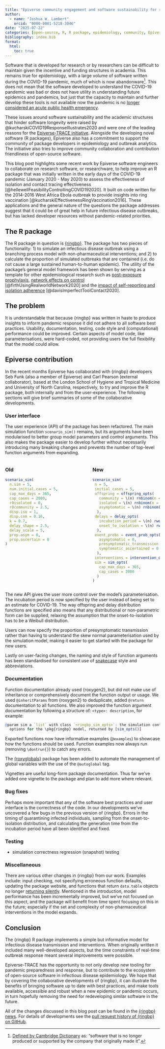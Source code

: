 ```yaml
---
title: "Epiverse community engagement and software sustainability for research software"
author:
  - name: "Joshua W. Lambert"
    orcid: "0000-0001-5218-3046"
date: "2025-07-22"
categories: [open-source, R, R package, epidemiology, community, Epiverse, DOI]
bibliography: index.bib
format:
  html:
    toc: true
---
```


Software that is developed for research or by researchers can be difficult to maintain given the incentive and funding structures in academia. This remains true for epidemiology, with a large volume of software written during the COVID-19 pandemic, much of which is now abandonware[^1]. This does not mean that the software developed to understand the COVID-19 pandemic was bad or does not have utility in understanding future epidemics and pandemics, but just that the capacity to maintain and further develop these tools is not available now the pandemic is no [longer considered an acute public health emergency](https://www.who.int/news/item/05-05-2023-statement-on-the-fifteenth-meeting-of-the-international-health-regulations-(2005)-emergency-committee-regarding-the-coronavirus-disease-(covid-19)-pandemic).

These issues around software sustainability and the academic structures that hinder software longevity were raised by @kucharskiCOVID19ResponseIllustrates2020 and were one of the leading reasons for the [Epiverse-TRACE initiative](https://epiverse-trace.github.io/). Alongside the developing novel software (R packages), Epiverse also has a commitment to support the community of package developers in epidemiology and outbreak analytics. The initiative also tries to improve community collaboration and contribution friendliness of open-source software.

This blog post highlights some recent work by Epiverse software engineers to collaborate on research software, or researchware, to help improve an R package that was initially written in the early days of the COVID-19 pandemic (January 2020 - May 2020) to assess the effectiveness of isolation and contact tracing effectiveness [@hellewellFeasibilityControllingCOVID192020]. It built on code written for the 2014-2016 West Africa Ebola outbreak to provide insights into ring vaccination [@kucharskiEffectivenessRingVaccination2016]. These applications and the general nature of the questions the package addresses suggest that it could be of great help in future infectious disease outbreaks, but has lacked developer resources without pandemic-related priorities.

## The R package

The R package in question is [{ringbp}](https://github.com/epiforecasts/ringbp). The package has two pieces of functionality: 1) to simulate an infectious disease outbreak using a branching process model with non-pharmaceutical interventions; and 2) to calculate the proportion of simulated outbreaks that are contained (i.e. do not cause a large sustained human-to-human epidemic). The utility of the package's general model framework has been shown by serving as a template for other epidemiological research such as [post-exposure prophylaxis](https://sophiemeakin.github.io/pepbp/), [network effects on control](https://github.com/lgs85/covidhm) [@firthUsingRealworldNetwork2020] and the [impact of self-reporting and isolation adherence](https://github.com/timcdlucas/ringbp) [@davisImperfectToolContact2020].

## The problem

It is understandable that because {ringbp} was written in haste to produce insights to inform pandemic response it did not adhere to all software best practices. Usability, documentation, testing, code style and (computational) performance could be improved. Certain aspects of model code, like parameterisations, were hard-coded, not providing users the full flexibility that the model could allow.

## Epiverse contribution

In the recent months Epiverse has collaborated with {ringbp} developers Seb Funk (also a member of Epiverse) and Carl Pearson (external collaborator), based at the London School of Hygiene and Tropical Medicine and University of North Carolina, respectively, to try and improve the R package, both internally and from the user-experience. The following sections will give brief summaries of some of the collaborative developments.

### User interface

The user experience (API) of the package has been refactored. The main simulation function `scenario_sim()` remains, but its arguments have been modularised to better group model parameters and control arguments. This also makes the package easier to develop further without necessarily introducing many breaking changes and prevents the number of top-level function arguments from expanding.

:::: {.columns}

::: {.column width="47.5%"}

### Old

``` r
scenario_sim(
  n.sim = 5,
  num.initial.cases = 5,
  cap_max_days = 365,
  cap_cases = 2000,
  r0isolated = 0,
  r0community = 2.5,
  disp.iso = 1,
  disp.com = 0.16,
  k = 0.7,
  delay_shape = 2.5,
  delay_scale = 5,
  prop.asym = 0,
  prop.ascertain = 0
)
```

:::

::: {.column width="5%"}
<!-- empty column to create gap -->
:::

::: {.column width="47.5%"}

### New

``` r
scenario_sim(
 n = 5,
 initial_cases = 5,
 offspring = offspring_opts(
   community = \(n) rnbinom(n = n, mu = 2.5, size = 0.16),
   isolated = \(n) rnbinom(n = n, mu = 0, size = 1),
   asymptomatic = \(n) rnbinom(n = n, mu = 2.5, size = 0.16)
  ),
 delays = delay_opts(
   incubation_period = \(n) rweibull(n = n, shape = 2.32, scale = 6.49),
   onset_to_isolation = \(n) rweibull(n = n, shape = 2.5, scale = 5)
  ),
 event_probs = event_prob_opts(
   asymptomatic = 0,
   presymptomatic_transmission = 0.3,
   symptomatic_ascertained = 0
  ),
 interventions = intervention_opts(quarantine = TRUE),
 sim = sim_opts(
   cap_max_days = 365,
   cap_cases = 2000
  )
)
```

:::

::::

The new API gives the user more control over the model's parameterisation. The incubation period is now specified by the user instead of being set to an estimate for COVID-19. The way offspring and delay distribution functions are specified also means that any distributional or non-parametric form can be supplied, relaxing the assumption that the onset-to-isolation has to be a Weibull distribution.

Users can now specify the proportion of presymptomatic transmission rather than having to understand the skew normal parameterisation used by the simulation model, making it easier to get started with the package for new users.

Lastly on user-facing changes, the naming and style of function arguments has been standardised for consistent use of [snakecase](https://en.wikipedia.org/wiki/Snake_case) style and abbreviations.  

### Documentation

Function documentation already used {roxygen2}, but did not make use of inheritance or comprehensively document the function output or usage. We used `@inheritParams` from {roxygen2} to deduplicate, added `@return` documentation to all functions. We also improved the function argument documentation by following a structure of: `<type>: description`, for example:

```r
@param sim a `list` with class `<ringbp_sim_opts>`: the simulation control
  options for the \pkg{ringbp} model, returned by [sim_opts()]
```

Exported functions now have informative examples (`@examples`) to showcase how the functions should be used. Function examples now always run (removing `\dontrun{}`) to catch any errors.

The [{roxyglobals}](https://github.com/anthonynorth/roxyglobals) package has been added to automate the management of global variables with the use of the `@autoglobal` tag.

Vignettes are useful long-form package documentation. Thus far we've added one vignette to the package and plan to add more where relevant.

### Bug fixes

Perhaps more important that any of the software best practices and user interface is the correctness of the code. In our developments we've uncovered a few bugs in the previous version of {ringbp}. Errors in the timing of quarantining infected individuals, sampling from the onset-to-isolation distribution, and calculating the generation time from the incubation period have all been identified and fixed.

### Testing

- simulation correctness regression (snapshot) testing

### Miscellaneous

There are various other changes in {ringbp} from our work. Examples include: input checking, not specifying erroneous function defaults, updating the package website, and functions that return `data.table` objects no longer [returning silently](https://cran.r-project.org/web/packages/data.table/vignettes/datatable-faq.html#sec:why-do-i-have-to-type-dt-sometimes-twice-after-using-to-print-the-result-to-console). Mentioned in the introduction, model performance has been incrementally improved, but we've not focused on this aspect, and the package will benefit from time spent focusing on this in the future; especially if the set and complexity of non-pharmaceutical interventions in the model expands.

## Conclusion

The {ringbp} R package implements a simple but informative model for infectious disease transmission and interventions. When originally written it included many well-developed aspects, but the time constraints of real-time outbreak response meant several improvements were possible.

Epiverse-TRACE has the opportunity to not only develop new tooling for pandemic preparedness and response, but to contribute to the ecosystem of open-source software in infectious disease epidemiology. We hope that by covering the collaborative developments of {ringbp}, it can illustrate the benefits of bringing software up to date with best practices, and make tools available, accessible and robust when a new epidemic or pandemic occurs, in turn hopefully removing the need for redeveloping similar software in the future.

All of the changes discussed in this blog post can be found in the [{ringbp} news](https://epiforecasts.io/ringbp/news/index.html). For details of developments see the [pull request history of {ringbp} on GitHub](https://github.com/epiforecasts/ringbp/pulls?q=is%3Apr+is%3Aclosed).

[^1]: [Defined by Cambridge Dictionary](https://dictionary.cambridge.org/dictionary/english/abandonware) as: "software that is no longer produced or supported by the company that originally made it".
